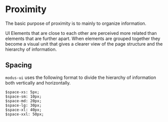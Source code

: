 
<Meta title="Design System|Proximity" />

# Proximity

The basic purpose of proximity is to mainly to organize information.

UI Elements that are close to each other are perceived more related than elements that are further apart.
When elements are grouped together they become a visual unit that gives a clearer view of the
page structure and the hierarchy of information.

## Spacing

`modus-ui` uses the following format to divide the hierarchy of information both vertically and horizontally.

```
$space-xs: 5px;
$space-sm: 10px;
$space-md: 20px;
$space-lg: 30px;
$space-xl: 40px;
$space-xxl: 50px;
```
